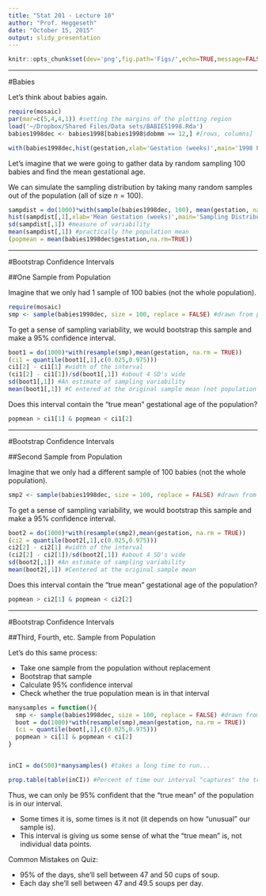 ```yaml
---
title: "Stat 201 - Lecture 10"
author: "Prof. Heggeseth"
date: "October 15, 2015"
output: slidy_presentation
---
```


```r
knitr::opts_chunk$set(dev='png',fig.path='Figs/',echo=TRUE,message=FALSE, warning=FALSE,message=FALSE,tidy=TRUE,fig.width = 6,fig.height=6)
```

----------

#Babies

Let's think about babies again.

```r
require(mosaic)
par(mar=c(5,4,4,1)) #setting the margins of the plotting region
load('~/Dropbox/Shared Files/Data sets/BABIES1998.Rda')
babies1998dec <- babies1998[babies1998$dobmm == 12,] #[rows, columns]
```

```r
with(babies1998dec,hist(gestation,xlab='Gestation (weeks)',main='1998 Population',xlim=c(15,50)))
```

Let's imagine that we were going to gather data by random sampling 100 babies and find the mean gestational age.

We can simulate the sampling distribution by taking many random samples out of the population (all of size $n=100$).

```r
sampdist = do(1000)*with(sample(babies1998dec, 100), mean(gestation, na.rm = TRUE))
hist(sampdist[,1],xlab='Mean Gestation (weeks)',main='Sampling Distribution')
sd(sampdist[,1]) #measure of variability
mean(sampdist[,1]) #practically the population mean
(popmean = mean(babies1998dec$gestation,na.rm=TRUE))
```

----------

#Bootstrap Confidence Intervals

##One Sample from Population

Imagine that we only had 1 sample of 100 babies (not the whole population). 

```r
require(mosaic)
smp <- sample(babies1998dec, size = 100, replace = FALSE) #drawn from population without replacement
```

To get a sense of sampling variability, we would bootstrap this sample and make a 95% confidence interval. 

```r
boot1 = do(1000)*with(resample(smp),mean(gestation, na.rm = TRUE))
(ci1 = quantile(boot1[,1],c(0.025,0.975)))
ci1[2] - ci1[1] #width of the interval 
(ci1[2] - ci1[1])/sd(boot1[,1]) #about 4 SD's wide
sd(boot1[,1]) #An estimate of sampling variability
mean(boot1[,1]) #C entered at the original sample mean (not population mean)
```

Does this interval contain the "true mean" gestational age of the population?

```r
popmean > ci1[1] & popmean < ci1[2]
```

----------

#Bootstrap Confidence Intervals


##Second Sample from Population

Imagine that we only had a different sample of 100 babies (not the whole population). 

```r
smp2 <- sample(babies1998dec, size = 100, replace = FALSE) #drawn from population without replacement
```

To get a sense of sampling variability, we would bootstrap this sample and make a 95% confidence interval. 

```r
boot2 = do(1000)*with(resample(smp2),mean(gestation, na.rm = TRUE))
(ci2 = quantile(boot2[,1],c(0.025,0.975)))
ci2[2] - ci2[1] #width of the interval
(ci2[2] - ci2[1])/sd(boot2[,1]) #about 4 SD's wide
sd(boot2[,1]) #An estimate of sampling variability
mean(boot2[,1]) #Centered at the original sample mean
```

Does this interval contain the "true mean" gestational age of the population?

```r
popmean > ci2[1] & popmean < ci2[2]
```


----------

#Bootstrap Confidence Intervals


##Third, Fourth, etc. Sample from Population

Let's do this same process:

- Take one sample from the population without replacement
- Bootstrap that sample
- Calculate 95% confidence interval
- Check whether the true population mean is in that interval

```r
manysamples = function(){
  smp <- sample(babies1998dec, size = 100, replace = FALSE) #drawn from population without replacement
  boot = do(1000)*with(resample(smp),mean(gestation, na.rm = TRUE))
  (ci = quantile(boot[,1],c(0.025,0.975)))
  popmean > ci[1] & popmean < ci[2]
}


inCI = do(500)*manysamples() #takes a long time to run...

prop.table(table(inCI)) #Percent of time our interval "captures" the true mean
```

Thus, we can only be 95% confident that the "true mean" of the population is in our interval. 

- Some times it is, some times is it not (it depends on how "unusual" our sample is).
- This interval is giving us some sense of what the "true mean" is, not individual data points. 

Common Mistakes on Quiz:

- 95% of the days, she'll sell between 47 and 50 cups of soup.
- Each day she’ll sell between 47 and 49.5 soups per day.

